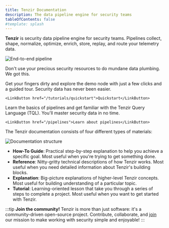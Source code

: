 ```yaml
---
title: Tenzir Documentation
description: The data pipeline engine for security teams
tableOfContents: false
#template: splash
---
```


**Tenzir** is security data pipeline engine for security teams. Pipelines
collect, shape, normalize, optimize, enrich, store, replay, and route your
telemetry data.

![End-to-end pipeline](end-to-end-pipeline.svg)

Don't use your precious security resources to do mundane data plumbing. We got
this.


<CardGrid>
  <Card title="Ready to dive in?" icon="pencil">
    Get your fingers dirty and explore the demo node with just a few clicks and
    a guided tour. Security data has never been easier.

    <LinkButton href="/tutorials/quickstart">Quickstart</LinkButton>
  </Card>
  <Card title="New to Tenzir?" icon="add-document">
    Learn the basics of pipelines and get familiar with the Tenzir Query
    Language (TQL). You'll master security data in no time.

    <LinkButton href="/pipelines">Learn about pipelines</LinkButton>
  </Card>
</CardGrid>

The Tenzir documentation consists of four different types of materials:

![Documentation structure](docs-structure.svg)

- **How-To Guide**: Practical step-by-step explanation to help you achieve a
  specific goal. Most useful when you're trying to get something done.
- **Reference**: Nitty-gritty technical descriptions of how Tenzir works. Most
  useful when you need detailed information about Tenzir's building blocks.
- **Explanation**: Big-picture explanations of higher-level Tenzir concepts.
  Most useful for building understanding of a particular topic.
- **Tutorial**: Learning-oriented lesson that take you through a series of steps
  to complete a project. Most useful when you want to get started with Tenzir.

:::tip
**Join the community!** Tenzir is more than just software: it's a
community-driven open-source project. Contribute, collaborate, and
[join](/discord) our mission to make working with security simple and enjoyable!
:::
